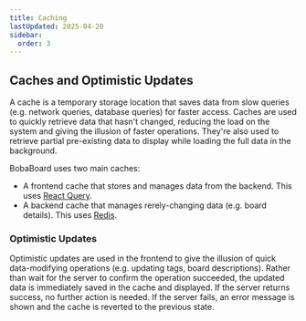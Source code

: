 ```yaml
---
title: Caching
lastUpdated: 2025-04-20
sidebar:
  order: 3
---
```


## Caches and Optimistic Updates

A cache is a temporary storage location that saves data from slow queries (e.g.
network queries, database queries) for faster access. Caches are used to quickly
retrieve data that hasn't changed, reducing the load on the system and giving
the illusion of faster operations. They're also used to retrieve partial
pre-existing data to display while loading the full data in the background.

BobaBoard uses two main caches:

- A frontend cache that stores and manages data from the backend. This uses
  [React Query](https://react-query.tanstack.com/).
- A backend cache that manages rerely-changing data (e.g. board details). This
  uses [Redis](https://redis.io/).

### Optimistic Updates

Optimistic updates are used in the frontend to give the illusion of quick
data-modifying operations (e.g. updating tags, board descriptions). Rather than
wait for the server to confirm the operation succeeded, the updated data is
immediately saved in the cache and displayed. If the server returns success, no
further action is needed. If the server fails, an error message is shown and the
cache is reverted to the previous state.

